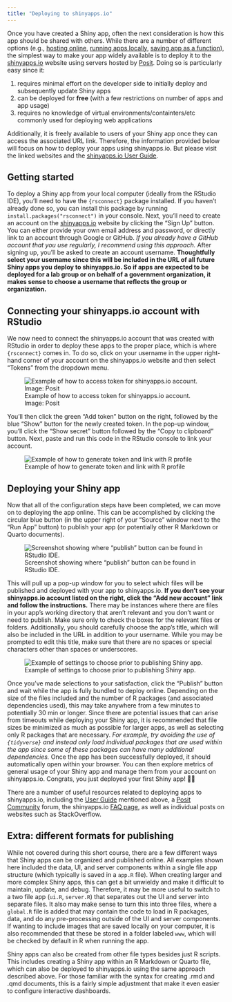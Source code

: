 ```yaml
---
title: "Deploying to shinyapps.io"
---
```


Once you have created a Shiny app, often the next consideration is how this app should be shared with others. While there are a number of different options (e.g., [hosting online](https://shiny.posit.co/r/articles/share/deployment-web/), [running apps locally](https://shiny.posit.co/r/articles/share/deployment-local/), [saving app as a function](https://shiny.posit.co/r/articles/share/function/)), the simplest way to make your app widely available is to deploy it to the [shinyapps.io](https://www.shinyapps.io) website using servers hosted by [Posit](https://posit.co). Doing so is particularly easy since it:

1) requires minimal effort on the developer side to initially deploy and subsequently update Shiny apps
2) can be deployed for **free** (with a few restrictions on number of apps and app usage)
3) requires no knowledge of virtual environments/containters/etc commonly used for deploying web applications

Additionally, it is freely available to users of your Shiny app once they can access the associated URL link. Therefore, the information provided below will focus on how to deploy your apps using shinyapps.io. But please visit the linked websites and the [shinyapps.io User Guide](https://docs.posit.co/shinyapps.io/guide/).


## Getting started

To deploy a Shiny app from your local computer (ideally from the RStudio IDE), you'll need to have the `{rsconnect}` package installed. If you haven't already done so, you can install this package by running `install.packages("rsconnect")` in your console. Next, you'll need to create an account on the [shinyapps.io](https://www.shinyapps.io) website by clicking the "Sign Up" button. You can either provide your own email address and password, or directly link to an account through Google or GitHub. *If you already have a GitHub account that you use regularly, I recommend using this approach.* After signing up, you'll be asked to create an account username. **Thoughtfully select your username since this will be included in the URL of all future Shiny apps you deploy to shinyapps.io. So if apps are expected to be deployed for a lab group or on behalf of a government organization, it makes sense to choose a username that reflects the group or organization.**


## Connecting your shinyapps.io account with RStudio

We now need to connect the shinyapps.io account that was created with RStudio in order to deploy these apps to the proper place, which is where `{rsconnect}` comes in. To do so, click on your username in the upper right-hand corner of your account on the shinyapps.io website and then select "Tokens" from the dropdown menu.

![Example of how to access token for shinyapps.io account. Image: Posit](https://docs.posit.co/shinyapps.io/guide/images/tokens.png)

You'll then click the green "Add token" button on the right, followed by the blue "Show" button for the newly created token. In the pop-up window, you'll click the "Show secret" button followed by the "Copy to clipboard" button. Next, paste and run this code in the RStudio console to link your account.

![Example of how to generate token and link with R profile](src/shinyapps.io token.png)


## Deploying your Shiny app

Now that all of the configuration steps have been completed, we can move on to deploying the app online. This can be accomplished by clicking the circular blue button (in the upper right of your "Source" window next to the "Run App" button) to publish your app (or potentially other R Markdown or Quarto documents).

![Screenshot showing where "publish" button can be found in RStudio IDE.](src/shinyapps publish btn.png)

This will pull up a pop-up window for you to select which files will be published and deployed with your app to shinyapps.io. **If you don't see your shinyapps.io account listed on the right, click the "Add new account" link and follow the instructions.** There may be instances where there are files in your app's working directory that aren't relevant and you don't want or need to publish. Make sure only to check the boxes for the relevant files or folders. Additionally, you should carefully choose the app's title, which will also be included in the URL in addition to your username. While you may be prompted to edit this title, make sure that there are no spaces or special characters other than spaces or underscores.

![Example of settings to choose prior to publishing Shiny app.](src/shinyapps publish popup.png)


Once you've made selections to your satisfaction, click the "Publish" button and wait while the app is fully bundled to deploy online. Depending on the size of the files included and the number of R packages (and associated dependencies used), this may take anywhere from a few minutes to potentially 30 min or longer. Since there are potential issues that can arise from timeouts while deploying your Shiny app, it is recommended that file sizes be minimized as much as possible for larger apps, as well as selecting only R packages that are necessary. *For example, try avoiding the use of `{tidyverse}` and instead only load individual packages that are used within the app since some of these packages can have many additional dependencies.* Once the app has been successfully deployed, it should automatically open within your browser. You can then explore metrics of general usage of your Shiny app and manage them from your account on shinyapps.io. Congrats, you just deployed your first Shiny app! 🎉🎉

There are a number of useful resources related to deploying apps to shinyapps.io, including the [User Guide](https://docs.posit.co/shinyapps.io/guide/getting_started/) mentioned above, a [Posit Community](https://forum.posit.co/c/posit-professional-hosted/shinyappsio/24) forum, the shinyapps.io [FAQ page](https://support.posit.co/hc/en-us/sections/203868087-shinyapps-io), as well as individual posts on websites such as StackOverflow.


## Extra: different formats for publishing

While not covered during this short course, there are a few different ways that Shiny apps can be organized and published online. All examples shown here included the data, UI, and server components within a single file app structure (which typically is saved in a `app.R` file). When creating larger and more complex Shiny apps, this can get a bit unwieldy and make it difficult to maintain, update, and debug. Therefore, it may be more useful to switch to a two file app (`ui.R`, `server.R`) that separates out the UI and server into separate files. It also may make sense to turn this into three files, where a `global.R` file is added that may contain the code to load in R packages, data, and do any pre-processing outside of the UI and server components. If wanting to include images that are saved locally on your computer, it is also recommended that these be stored in a folder labeled `www`, which will be checked by default in R when running the app.

Shiny apps can also be created from other file types besides just R scripts. This includes creating a Shiny app within an R Markdown or Quarto file, which can also be deployed to shinyapps.io using the same approach described above. For those familiar with the syntax for creating .rmd and .qmd documents, this is a fairly simple adjustment that make it even easier to configure interactive dashboards.

